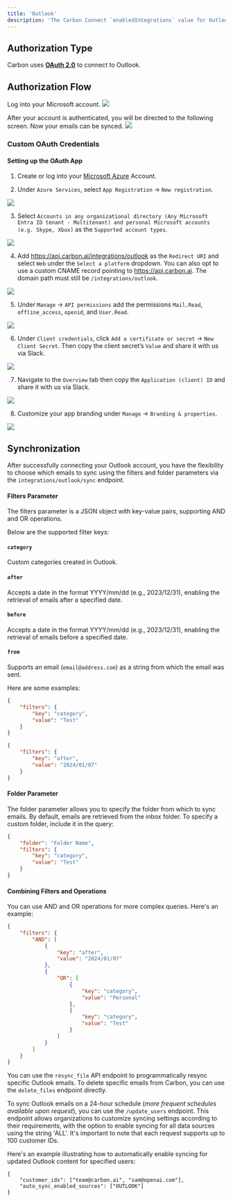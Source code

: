 ```yaml
---
title: 'Outlook'
description: 'The Carbon Connect `enabledIntegrations` value for Outlook is `OUTLOOK`.'
---
```


## Authorization Type

Carbon uses **[OAuth 2.0](https://learn.microsoft.com/en-us/onedrive/developer/rest-api/getting-started/msa-oauth?view=odsp-graph-online)** to connect to Outlook.

## Authorization Flow

Log into your Microsoft account.
![](https://i.ibb.co/86FPknL/Screen-Shot-2023-08-31-at-4-41-48-PM.png)

After your account is authenticated, you will be directed to the following screen. Now your emails can be synced.
![](https://imagedelivery.net/_sHUUMiZokZ59YDFOZEZTw/4e45727d-f096-4035-4ef1-6ea67421ba00/public)

### Custom OAuth Credentials

#### Setting up the OAuth App

1. Create or log into your [Microsoft Azure](https://portal.azure.com/) Account.

2. Under `Azure Services`, select `App Registration` -> `New registration`.

![](https://i.ibb.co/SPR4ztF/Screen-Shot-2023-09-08-at-2-52-56-PM.png)

3. Select `Accounts in any organizational directory (Any Microsoft Entra ID tenant - Multitenant) and personal Microsoft accounts (e.g. Skype, Xbox)` as the `Supported account types`.

![](https://i.ibb.co/qBLpg1r/Screen-Shot-2023-09-12-at-11-09-28-PM.png)

4. Add https://api.carbon.ai/integrations/outlook as the `Redirect URI` and select `Web` under the `Select a platform` dropdown. You can also opt to use a custom CNAME record pointing to https://api.carbon.ai. The domain path must still be `/integrations/outlook`.

![](https://i.ibb.co/9NTZycz/Screen-Shot-2023-09-08-at-2-59-16-PM.png)

5. Under `Manage` -> `API permissions` add the permissions `Mail.Read`, `offline_access`, `openid`, and `User.Read`.

![](https://imagedelivery.net/_sHUUMiZokZ59YDFOZEZTw/5197562d-e839-4262-0e66-af967e03e800/public)

6. Under `Client credentials`, click `Add a certificate or secret` -> `New Client Secret`. Then copy the client secret’s `Value` and share it with us via Slack.

![](https://i.ibb.co/0tghs0p/Screen-Shot-2023-09-08-at-3-13-30-PM.png)

7. Navigate to the `Overview` tab then copy the `Application (client) ID` and share it with us via Slack.

![](https://i.ibb.co/KGWzr1H/Screen-Shot-2023-09-12-at-11-14-08-PM.png)

8. Customize your app branding under `Manage` -> `Branding & properties`.

![](https://i.ibb.co/HrS9Cxj/Screen-Shot-2023-09-08-at-3-24-16-PM.png)

## Synchronization

After successfully connecting your Outlook account, you have the flexibility to choose which emails to sync using the filters and folder parameters via the `integrations/outlook/sync` endpoint.

#### Filters Parameter
The filters parameter is a JSON object with key-value pairs, supporting AND and OR operations. 

Below are the supported filter keys:

#### `category`
Custom categories created in Outlook.

#### `after`
Accepts a date in the format YYYY/mm/dd (e.g., 2023/12/31), enabling the retrieval of emails after a specified date.

#### `before`
Accepts a date in the format YYYY/mm/dd (e.g., 2023/12/31), enabling the retrieval of emails before a specified date.

#### `from`
Supports an email (`email@address.com`) as a string from which the email was sent.


Here are some examples:

```json
{
    "filters": {
        "key": "category",
        "value": "Test"
    }
}
```

```json
{
    "filters": {
        "key": "after",
        "value": "2024/01/07"
    }
}
```
#### Folder Parameter
The folder parameter allows you to specify the folder from which to sync emails. By default, emails are retrieved from the inbox folder. To specify a custom folder, include it in the query:

```json
{
    "folder": "Folder Name",
    "filters": {
        "key": "category",
        "value": "Test"
    }
}
```

#### Combining Filters and Operations
You can use AND and OR operations for more complex queries. Here's an example:

```json
{
    "filters": {
        "AND": [
            {
                "key": "after",
                "value": "2024/01/07"
            },
            {
                "OR": [
                    {
                        "key": "category",
                        "value": "Personal"
                    },
                    {
                        "key": "category",
                        "value": "Test"
                    }
                ]
            }
        ]
    }
}
````

You can use the `resync_file` API endpoint to programmatically resync specific Outlook emails. To delete specific emails from Carbon, you can use the `delete_files` endpoint directly.

To sync Outlook emails on a 24-hour schedule (_more frequent schedules available upon request_), you can use the `/update_users` endpoint. This endpoint allows organizations to customize syncing settings according to their requirements, with the option to enable syncing for all data sources using the string 'ALL'. It's important to note that each request supports up to 100 customer IDs.

Here's an example illustrating how to automatically enable syncing for updated Outlook content for specified users:

```
{
    "customer_ids": ["team@carbon.ai", "sam@openai.com"],
    "auto_sync_enabled_sources": ["OUTLOOK"]
} 